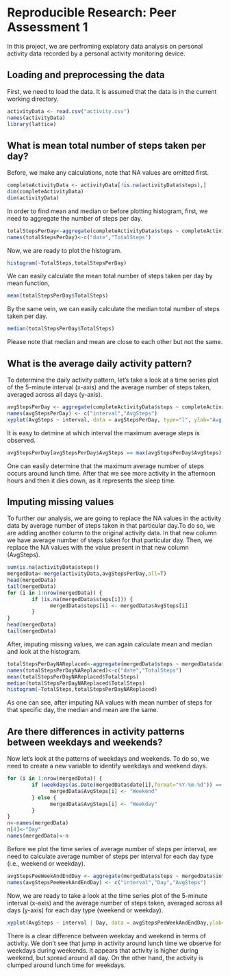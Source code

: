 # Reproducible Research: Peer Assessment 1

In this project, we are perfroming explatory data analysis on personal activity data recorded by a personal activity monitoring device.

## Loading and preprocessing the data

First, we need to load the data. It is assumed that the data is in the current working directory.

```r
activityData <- read.csv("activity.csv")
names(activityData)
library(lattice)
```


## What is mean total number of steps taken per day?

Before, we make any calculations, note that NA values are omitted first.

```r
completeActivityData <- activityData[!is.na(activityData$steps),]
dim(completeActivityData)
dim(activityData)

```


In order to find mean and median or before plotting histogram, first, we need to aggregate the number of steps per day.

```r
totalStepsPerDay<-aggregate(completeActivityData$steps ~ completeActivityData$date,data=completeActivityData,sum)
names(totalStepsPerDay)<-c("date","TotalSteps")

```

Now, we are ready to plot the histogram.

```r
histogram(~TotalSteps,totalStepsPerDay)

```


We can easily calculate the mean total number of steps taken per day by mean function,

```r
mean(totalStepsPerDay$TotalSteps)

```

By the same vein, we can easily calculate the median total number of steps taken per day.

```r
median(totalStepsPerDay$TotalSteps)

```

Please note that median and mean are close to each other but not the same.

## What is the average daily activity pattern?

To determine the daily activity pattern, let's take a look at a time series plot of the 5-minute interval (x-axis) and the average number of steps taken, averaged across all days (y-axis).

```r
avgStepsPerDay <- aggregate(completeActivityData$steps ~ completeActivityData$interval,data=completeActivityData,mean)
names(avgStepsPerDay) <- c("interval","AvgSteps")
xyplot(AvgSteps ~ interval, data = avgStepsPerDay, type="l", ylab="Avg. Number of Steps")

```

It is easy to detmine at which interval the maximum average steps is observed.

```r
avgStepsPerDay[avgStepsPerDay$AvgSteps == max(avgStepsPerDay$AvgSteps),]

```


One can easily determine that the maximum average number of steps occurs around lunch time. After that we see more activity in the afternoon hours and then it dies down, as it represents the sleep time.

## Imputing missing values

To further our analysis, we are going to replace the NA values in the activity data by average number of steps taken in that particular day.To do so, we are adding another column to the original activity data. In that new column we have average number of steps taken for that particular day. Then, we replace the NA values with the value present in that new column (AvgSteps).

```r
sum(is.na(activityData$steps))
mergedData<-merge(activityData,avgStepsPerDay,all=T)
head(mergedData)
tail(mergedData)
for (i in 1:nrow(mergedData)) {
        if (is.na(mergedData$steps[i])) {
              mergedData$steps[i] <- mergedData$AvgSteps[i]
        }
}
head(mergedData)
tail(mergedData)

```

After, imputing missing values, we can again calculate mean and median and look at the histogram.

```r
totalStepsPerDayNAReplaced<-aggregate(mergedData$steps ~ mergedData$date,data=mergedData,sum)
names(totalStepsPerDayNAReplaced)<-c("date","TotalSteps")
mean(totalStepsPerDayNAReplaced$TotalSteps)
median(totalStepsPerDayNAReplaced$TotalSteps)
histogram(~TotalSteps,totalStepsPerDayNAReplaced)

```

As one can see, after imputing NA values with mean number of steps for that specific day, the median and mean are the same.

## Are there differences in activity patterns between weekdays and weekends?

Now let's look at the patterns of weekdays and weekends. To do so, we need to create a new variable to identify weekdays and weekend days. 

```r
for (i in 1:nrow(mergedData)) {
        if (weekdays(as.Date(mergedData$date[i],format="%Y-%m-%d")) == "Saturday" | weekdays(as.Date(mergedData$date[i],format="%Y-%m-%d")) == "Sunday") {
              mergedData$AvgSteps[i] <- "Weekend"
        } else {
              mergedData$AvgSteps[i] <- "Weekday"  	
        } 
}
n<-names(mergedData)
n[4]<-"Day"
names(mergedData)<-n

```

Before we plot the time series of average number of steps per interval, we need to calculate average number of steps per interval for each day type (i.e., weekend or weekday).

```r
avgStepsPeeWeekAndEndDay <- aggregate(mergedData$steps ~ mergedData$interval + mergedData$Day,data=mergedData,mean)
names(avgStepsPeeWeekAndEndDay) <- c("interval","Day","AvgSteps")

```

Now, we are ready to take a look at the time series plot of the 5-minute interval (x-axis) and the average number of steps taken, averaged across all days (y-axis) for each day type (weekend or weekday).

```r
xyplot(AvgSteps ~ interval | Day, data = avgStepsPeeWeekAndEndDay,ylab="Number of Steps",layout=c(1,2),type="l")
```

There is a clear difference between weekday and weekend in terms of activity. We don't see that jump in activity around lunch time we observe for weekdays during weekends. It appears that activity is higher during weekend, but spread around all day. On the other hand, the activity is clumped around lunch time for weekdays.
